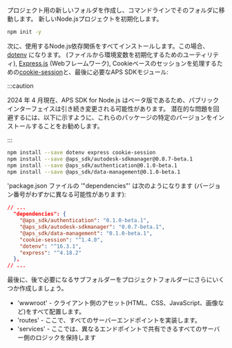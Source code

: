 プロジェクト用の新しいフォルダを作成し、コマンドラインでそのフォルダに移動します。
新しいNode.jsプロジェクトを初期化します。

```bash
npm init -y
```

次に、使用するNode.js依存関係をすべてインストールします。この場合、[dotenv](https://www.npmjs.com/package/dotenv) になります。
(ファイルから環境変数を初期化するためのユーティリティ), [Express.js](https://expressjs.com) (Webフレームワーク),
Cookieベースのセッションを処理するための[cookie-session](https://www.npmjs.com/package/cookie-session)と、最後に必要なAPS SDKモジュール:



:::caution

2024 年 4 月現在、APS SDK for Node.js はベータ版であるため、パブリック インターフェイスは引き続き変更される可能性があります。
潜在的な問題を回避するには、以下に示すように、これらのパッケージの特定のバージョンをインストールすることをお勧めします。


:::



```bash
npm install --save dotenv express cookie-session
npm install --save @aps_sdk/autodesk-sdkmanager@0.0.7-beta.1
npm install --save @aps_sdk/authentication@0.1.0-beta.1
npm install --save @aps_sdk/data-management@0.1.0-beta.1
```

'package.json ファイルの '"dependencies"' は次のようになります
(バージョン番号がわずかに異なる可能性があります):

```json
// ...
  "dependencies": {
    "@aps_sdk/authentication": "0.1.0-beta.1",
    "@aps_sdk/autodesk-sdkmanager": "0.0.7-beta.1",
    "@aps_sdk/data-management": "0.1.0-beta.1",
    "cookie-session": "^1.4.0",
    "dotenv": "^16.3.1",
    "express": "^4.18.2"
  },
// ...
```

最後に、後で必要になるサブフォルダーをプロジェクトフォルダーにさらにいくつか作成しましょう。

- 'wwwroot' - クライアント側のアセット(HTML、CSS、JavaScript、画像など)をすべて配置します。
- 'routes' - ここで、すべてのサーバーエンドポイントを実装します。
- 'services' - ここでは、異なるエンドポイントで共有できるすべてのサーバー側のロジックを保持します